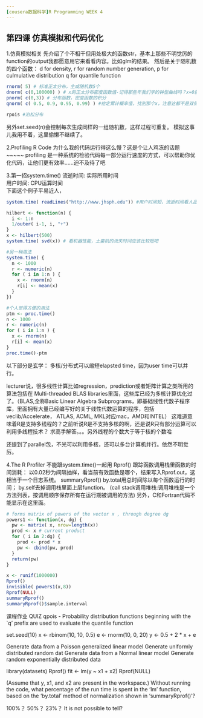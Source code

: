 ```yaml
---
[cousera数据科学]R Programming WEEK 4
---
```


## 第四课 仿真模拟和代码优化

1.仿真模拟相关
先介绍了个不相干但用处极大的函数str，基本上那些不明觉厉的function的output我都愿意用它来看看内容。比如glm的结果。
然后是关于随机数的四个函数：
d for density,
r for random number generation,
p for culmulative distribution
q for quantile function
```r
rnorm( 5) # 标准正太分布，生成随机数5个
dnorm( c(0,100000) ) # x的正太分布密度函数值-记得那些年我们学的钟型曲线吗？x=0就是钟的顶点
pnorm( c(0,3)) # 分布函数，密度函数的积分
qnorm( c( 0.5, 0.9, 0.95, 0.99) ) #给定累计概率值，找到那个x，注意这都不是双侧概率哈

rpois #泊松分布
```

另外set.seed(n)会控制每次生成同样的一组随机数，这样过程可重复。
模拟这事儿我用不着，这里偷懒不继续了。

2.Profiling R Code
为什么我的代码运行得这么慢？这是个让人鸡冻的话题~~~~~
profiling 是一种系统的检验代码每一部分运行速度的方式，可以帮助你优化代码，让他们更有效率……迫不及待了吧

3.第一招system.time()
流逝时间: 实际所用时间   
用户时间: CPU运算时间   
下面这个例子平易近人，
```r
system.time( readLines("http://www.jhsph.edu")) #用户时间短，流逝时间看人品和网速

hilbert <- function(n) {
  i <- 1:n
  1/outer( i-1, i, "+")
}
x <- hilbert(500)
system.time( svd(x)) # 看机器性能，土豪机的流失时间应该比较短吧

#另一种用法
system.time( {
  n <- 1000
  r <- numeric(n)
  for ( i in 1:n ) {
    x <- rnorm(n)
    r[i] <- mean(x)
  }
})

#个人觉得方便的用法
ptm <- proc.time()
n <- 1000
r <- numeric(n)
for ( i in 1:n ) {
  x <- rnorm(n)
  r[i] <- mean(x)
}
proc.time()-ptm


```

以下部分是玄学：
多核/分布式可以缩短elapsted time，因为user time可以并行。

lecturer说，很多线性计算比如regression，prediction或者矩阵计算之类所用的算法包括在 Multi-threaded BLAS libraries里面，这些库已经为多核计算优化过了。（BLAS,全称Basic Linear Algebra Subprograms，即基础线性代数子程序库，里面拥有大量已经编写好的关于线性代数运算的程序，包括veclib/Accelerate， ATLAS, ACML, MKL对应mac，AMD和INTEL）
这难道意味着R是支持多线程的？之前听说R是不支持多核的啊，还是说R只有部分运算可以利用多线程技术？
求高手解答。。。另外线程的个数大于等于核的个数哈

还提到了parallel包，不光可以利用多核，还可以多台计算机并行。依然不明觉厉。


4.The R Profiler
不能跟system.time()一起用
Rprof() 跟踪函数调用栈里函数的时间消耗：
以0.02秒为间隔抽样，看当前有效函数是哪个，结果写入Rprof.out，这相当于一个日志系统。
summaryRprof()  by.total用总时间除以每个函数运行的时间； by.self去掉调用栈里面上层function。
(call stack调用堆栈:调用堆栈是一个方法列表，按调用顺序保存所有在运行期被调用的方法)
另外，C和Fortran代码不能显示在这里面。

```r
# forms matrix of powers of the vector x , through degree dg
powers1 <- function(x, dg) {
  pw <- matrix( x, nrow=length(x))
  prod <- x # current product
  for ( i in 2:dg) {
    prod <- prod * x
    pw <- cbind(pw, prod)
  }
  return(pw)
}

x <- runif(1000000)
Rprof()
invisible( powers1(x,8))
Rprof(NULL)
summaryRprof()
summaryRprof()$sample.interval

```

课程作业
QUIZ
qpois - Probability distribution functions beginning with the `q' prefix are used to evaluate the quantile function

set.seed(10)
x <- rbinom(10, 10, 0.5)
e <- rnorm(10, 0, 20)
y <- 0.5 + 2 * x + e

Generate data from a Poisson generalized linear model
Generate uniformly distributed random dat
Generate data from a Normal linear model
Generate random exponentially distributed data

library(datasets)
Rprof()
fit <- lm(y ~ x1 + x2)
Rprof(NULL)

(Assume that y, x1, and x2 are present in the workspace.) Without running the code, what percentage of the run time is spent in the 'lm' function, based on the 'by.total' method of normalization shown in 'summaryRprof()'?

100%？ 50%？  23%？  It is not possible to tell?
